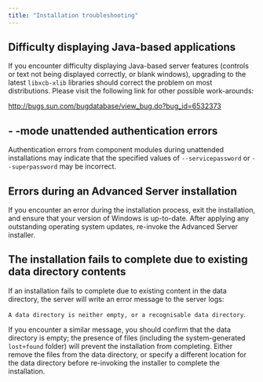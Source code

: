 ```yaml
---
title: "Installation troubleshooting"
---
```


<div id="installation_troubleshooting" class="registered_link"></div>

## Difficulty displaying Java-based applications

If you encounter difficulty displaying Java-based server features (controls or text not being displayed correctly, or blank windows), upgrading to the latest `libxcb-xlib` libraries should correct the problem on most distributions. Please visit the following link for other possible work-arounds:

<http://bugs.sun.com/bugdatabase/view_bug.do?bug_id=6532373>

## - -mode unattended authentication errors

Authentication errors from component modules during unattended installations may indicate that the specified values of `--servicepassword` or `--superpassword` may be incorrect.

## Errors during an Advanced Server installation

If you encounter an error during the installation process, exit the installation, and ensure that your version of Windows is up-to-date. After applying any outstanding operating system updates, re-invoke the Advanced Server installer.

## The installation fails to complete due to existing data directory contents

If an installation fails to complete due to existing content in the data directory, the server will write an error message to the server logs:

`A data directory is neither empty, or a recognisable data directory`.

If you encounter a similar message, you should confirm that the data directory is empty; the presence of files (including the system-generated `lost+found` folder) will prevent the installation from completing. Either remove the files from the data directory, or specify a different location for the data directory before re-invoking the installer to complete the installation.
